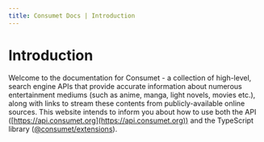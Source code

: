 ```yaml
---
title: Consumet Docs | Introduction
---
```


# Introduction

Welcome to the documentation for Consumet - a collection of high-level, search engine APIs that provide accurate information about numerous entertainment mediums (such as anime, manga, light novels, movies etc.), along with links to stream these contents from publicly-available online sources. This website intends to inform you about how to use both the API ([https://api.consumet.org](https://api.consumet.org)) and the TypeScript library ([@consumet/extensions](https://github.com/consumet/consumet.ts)).
